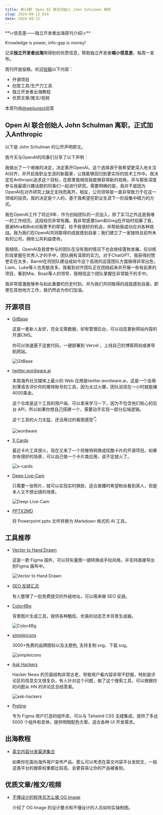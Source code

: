 ```yaml
---
title: 第14期：Open AI 联合创始人 John Schulman 离职
slug: 2024-08-12_014
date: 2024-08-12
---
```


<Aside>
**\<信息差——独立开发者出海周刊介绍\>**

Knowledge is power, info-gap is money!

记录**独立开发者出海**用得到的优质信息，帮助独立开发者**缩小信息差**，每周一发布。

周刊开放投稿，欢迎[投稿](https://github.com/weijunext/gap.weijunext.com/issues)以下内容：
- 开源项目
- 创意工具/生产力工具
- 独立开发者出海教程
- 优质文章/推文/视频

本周刊由[@weijunext](https://x.com/intent/follow?screen_name=weijunext)运营
</Aside>

## Open AI 联合创始人 John Schulman 离职，正式加入Anthropic

以下是 John Schulman 的公开声明原文。

我今天与OpenAI的同事们分享了以下声明：

我做出了一个艰难的决定，决定离开OpenAI。这个选择源于我希望更深入地关注AI对齐，并开启我职业生涯的新篇章，让我能够回归到更实际的技术工作中。我决定在Anthropic追求这个目标，在那里我相信我能够获得新的视角，并与那些深度参与我最感兴趣话题的同事们一起进行研究。需要明确的是，我并不是因为OpenAI在对齐研究上缺乏支持而离开。相反，公司领导层一直非常致力于在这一领域的投资。我的决定是个人的，基于我希望在职业生涯下一阶段集中精力的方式。

我在OpenAI工作了将近9年，作为创始团队的一员加入，除了实习之外这是我唯一的工作经历。这段经历非常有趣。我非常感激Sam和Greg在开始时招募了我，感谢Mira和Bob对我寄予的厚望，给予我很好的机会，并帮助我成功应对各种挑战。我为我们在OpenAI共同取得的成就感到自豪；我们建立了一家独特且前所未有的公司，拥有公共利益使命。

我相信，OpenAI及我曾参与的团队在没有我的情况下也会继续蓬勃发展。后训练阶段掌握在优秀人才的手中，团队拥有深厚的实力。对于ChatGPT，我获得的赞誉实在太多，Barret在将团队建设成如今这个高效的运营团队方面做得非常出色，Liam、Luke等人也贡献良多。我看到对齐团队正在团结起来并开展一些有前景的项目，看到Mia、Boaz等人的领导，我相信这个团队掌握在非常能干的手中。

我非常感激能够参与如此重要的历史时刻，并为我们共同取得的成就感到自豪。即使在其他地方工作，我仍然会为你们加油。

## 开源项目

- [GitBase](https://github.com/qiayue/GitBase)

  这是一套新人友好，完全无需数据，却有管理后台，可以动态更新网站内容的开源CMS。

  你可以快速基于这套代码，一键部署到 Vercel ，上线自己的博客网站或者导航网站。

  ![GitBase](/assets/014/gitbase.webp)

- [twitter.wordware.ai](https://github.com/wordware-ai/twitter)

  本周海外社交媒体上最火的 Web 应用是twitter.wordware.ai，这是一个会用刻薄语言评价你的推特账号的工具，因为太过火爆，团队说现在一小时就能赚4000美金。

  这个仓库是这个工具的用户端，可以拿来学习一下，因为不包含他们核心的后台 API，所以如果你想自己搭建一个，需要动手实现一部分后端逻辑。

  这个工具的火力太猛，还没用过的看图感受👇

  ![wordware](/assets/014/wordware.webp)

- [X Cards](https://github.com/hzeyuan/x-cards)

  最近卡片工具很火，现在又来了一个将推特转换成炫酷卡片的开源项目。如果你有很好的场景，可以自己做一个卡片类应用，说不定就火了。

  ![x-cards](/assets/014/x-cards.webp)

- [Deep-Live-Cam](https://github.com/hacksider/Deep-Live-Cam)

  只需要一张照片，就可以实现实时换脸，适合直播时希望粉丝看到真人，但是本人又不想出镜的场景。

  ![Deep-Live-Cam](/assets/014/deep-live-cam.gif)

- [PPTX2MD](https://github.com/ssine/pptx2md)

  将 Powerpoint pptx 文件转换为 Markdown 格式的 AI 工具。


## 工具推荐

- [Vector to Hand Drawn](https://www.figma.com/community/plugin/1403358417813653484/vector-to-hand-drawn)

  这是一款 Figma 插件，可以将矢量图一键转换成手绘风格，并支持直接导出到Figma 画布中。

  ![Vector to Hand Drawn](/assets/014/vector-to-hand-drawn.webp)

- [SEO 反链汇总](https://refined.so/tools/seo-directories)

  有人整理了一批免费提交的外链地址，可以用来做 SEO 反链。

- [Color4Bg](https://www.color4bg.com/zh-hans/)

  背景图片生成工具，提供各种酷炫、优美的动态艺术背景生成器。

  ![Color4Bg](/assets/014/color4bg.webp)

- [simpleicons](https://simpleicons.org/)

  3000+免费的品牌图标以及主题色, 支持复制 svg、下载 svg。

  ![simpleicons](/assets/014/simpleicons.webp)

- [Ask Hackers](https://askhackers.com/)

  Hacker News 的页面结构非常古老，导致用户看内容非常不舒服，特别是评论区的信息交叉很复杂，有人针对这个问题，做了这个搜索工具，可以根据你的问题从 HN 的评论区总结答案。

  ![ask-hackers](/assets/014/ask-hackers.webp)

- [Preline](https://preline.co/figma.html)

  专为 Figma 用户打造的组件库，可以与 Tailwind CSS 无缝集成，提供了多达 5000 个组件和变体，提供明暗配色方案，适合各种 UI 开发需求。


## 出海教程

- [英文内容分发渠道集合](https://www.indiehackers.com/post/whats-new-free-content-distribution-channels-df47047ba7)

  如果你在面向海外用户宣传产品，那么可以考虑在英文内容平台发软文，一般这类平台的搜索权重都比较高，会更容易让你的产品被看到。


## 优质文章/推文/视频

- [不懂设计的程序员怎么做 OG Image](https://gap.weijunext.com/blogs/og-image-design-workflow)

  介绍了 OG Image 的设计要点和不懂设计的人员如何实操制图。

